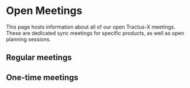
# Open Meetings

This page hosts information about all of our open Tractus-X meetings.
These are dedicated sync meetings for specific products, as well as open planning sessions.

## Regular meetings

<MeetingInfo title="EDC Weekly | Extended"
             schedule="Every Tuesday from 10:30 am to 11:00 am CET"
             description="Open house meeting to support with anything EDC related. You have questions about EDC, problems running/ configuring EDC in your environment or want to know what´s next in EDC and when to expect? This is the place to ask all these questions."
             contact="benjamin.bw.westphal@mercedes-benz.com"
             sessionLink="https://teams.microsoft.com/l/meetup-join/19%3ameeting_Y2JmZWMzNDktNmFkMC00ZThhLTg2N2QtNDRkYmUwNDcwNWRm%40thread.v2/0?context=%7b%22Tid%22%3a%229652d7c2-1ccf-4940-8151-4a92bd474ed0%22%2c%22Oid%22%3a%22a92c6916-f523-4c1d-9ab7-61b5e6eef3be%22%7d"
             meetingLink="/meetings/edc-weekly-extended.ics"
/>

<MeetingInfo title="Office Hour"
             schedule="Every Friday effective 16. Feb 2024 until 31. Dec 2024 from 01:05 pm to 02:00 pm CET"
             description="Open hour meeting for all interests. The goal of the meeting is to inform and share information about different topics."
             contact="stephan.bauer@catena-x.net"
             sessionLink="https://teams.microsoft.com/l/meetup-join/19%3ameeting_MDFiNDJjMmQtNjFkYi00ODdjLTk2NDgtZGMwNTRmYzg3NzM0%40thread.v2/0?context=%7b%22Tid%22%3a%221ad22c6d-2f08-4f05-a0ba-e17f6ce88380%22%2c%22Oid%22%3a%22a8b7a5ee-66ff-4695-afa2-08f893d8aaf6%22%7d"
             meetingLink="/meetings/office-hour.ics"
/>

<MeetingInfo title="NewJoiner - Office Hour"
             schedule="Every second Friday of the month effective 8. Mar 2024 until 31. Dec 2024 from 02:05 pm to 03:00 pm CET"
             description="Open hour meeting for all new joiner. The goal of the meeting is to provide an easy entry on all topics. The meeting will only take place if specific questions have been submitted. Please reach out in the first place to Stephan Bauer"
             contact="stephan.bauer@catena-x.net"
             sessionLink="https://teams.microsoft.com/l/meetup-join/19%3ameeting_ZjAzYzVjZGEtZjEwNC00NDI5LWEwODEtN2RhNmI0NDEzNTI2%40thread.v2/0?context=%7b%22Tid%22%3a%221ad22c6d-2f08-4f05-a0ba-e17f6ce88380%22%2c%22Oid%22%3a%22a8b7a5ee-66ff-4695-afa2-08f893d8aaf6%22%7d"
             meetingLink="/meetings/newjoiner-office-hour.ics"
/>

<MeetingInfo title="Committer Meeting"
             schedule="Every 2 weeks on Friday effective 16. Feb 2024 until 31. Dec 2024 from 02:05 pm to 03:00 pm CET"
             description="Open hour meeting for Eclipse Tractus-X committers. The goal of the meeting is to discuss and share specific committer tasks/responsibilities."
             contact="stephan.bauer@catena-x.net"
             sessionLink="https://teams.microsoft.com/l/meetup-join/19%3ameeting_ZjlmNTc5MjMtN2Y2YS00YjliLTg3NTItNWE1MmMzMWUzNmYw%40thread.v2/0?context=%7b%22Tid%22%3a%221ad22c6d-2f08-4f05-a0ba-e17f6ce88380%22%2c%22Oid%22%3a%22a8b7a5ee-66ff-4695-afa2-08f893d8aaf6%22%7d"
             meetingLink="/meetings/committer-office-hour.ics"
/>

<MeetingInfo title="Security - Office Hour"
             schedule="Every 2 weeks on Thursday effective 15. Feb 2024 until 31. Dec 2024 from 08:35 am to 09:30 am CET"
             description="Open hour meeting, hosted by the [sig-security](https://github.com/eclipse-tractusx/sig-security?tab=readme-ov-file#readme) team. The goal of the meeting is to follow-up on security incidents, request review and assignments, and progress through security tools and procedures."
             contact="rohan.krishnamurthy@zf.com"
             sessionLink="https://teams.microsoft.com/l/meetup-join/19%3ameeting_MzYzMzVhODMtYWQyOC00NWVlLWEyMjMtNjVlZmY2NTlkNTdk%40thread.v2/0?context=%7b%22Tid%22%3a%221ad22c6d-2f08-4f05-a0ba-e17f6ce88380%22%2c%22Oid%22%3a%22a8b7a5ee-66ff-4695-afa2-08f893d8aaf6%22%7d"
             meetingLink="/meetings/security-office-hour.ics"
/>

<MeetingInfo title="[TRACE-X] Trace-X Open Meeting"
             schedule="Every Thursday effective 8. Feb 2024 until 20. Jun 2024 from 02:05 pm to 02:45 pm CET"
             description="Coordination of feature development & concepts. For further information, please contact Martin Kanal or have a look into the downloadable ics file."
             contact="martin.kanal@doubleslash.de"
             sessionLink="https://teams.microsoft.com/l/meetup-join/19%3ameeting_MTEyNTAyNTYtY2VkOC00ZDdjLTk0NTItNWViYTJmNmJmOTlh%40thread.v2/0?context=%7b%22Tid%22%3a%2226f86412-f875-4281-b566-fe6fe385e17c%22%2c%22Oid%22%3a%22db3ba521-7335-4e4f-b672-fc9f7c3f5536%22%7d"
             meetingLink="/meetings/coordination-feature-development-trace-x.ics"
/>

<MeetingInfo title="Tractus-X community call"
             schedule="Every Friday 1pm CET"
             description="Formerly known as the 'Office Hour', hosted by the System Team of the Catena-X Consortium, the Tractus-X is the open
replacement meeting for everyone interested in general and overarching topics regarding Eclipse Tractus-X"
             contact="devsecops@catena-x.net"
/>

## One-time meetings

<MeetingInfo title="[C-X] Alignment & Open Planning Trace-X (Follow-up)"
             schedule="Monday, 22. January 2024 from 03:30 pm to 04:00 pm CET"
             description="Open Planning (follow up for Trace-X features), planned for release 24.05"
             contact="martin.kanal@doubleslash.de"
             sessionLink="https://teams.microsoft.com/l/meetup-join/19%3ameeting_NTA2NTRhNjAtYzMyYi00OTBkLWIxYTUtM2FhNjgzOGU2ZjBk%40thread.v2/0?context=%7b%22Tid%22%3a%2226f86412-f875-4281-b566-fe6fe385e17c%22%2c%22Oid%22%3a%22db3ba521-7335-4e4f-b672-fc9f7c3f5536%22%7d"
             meetingLink="/meetings/alignment-and-planning-trace-x.ics"
/>

<MeetingInfo title="Tractus-X Open Planning R24.05"
             schedule="Wednesday, 17. January 2024, 9.30 pm until 16.30 pm CET"
             description="Open Planning, hosted by the Network Service Committee of the Catena-X association. The goal for this meeting is the planning of the features for the next Tractus-X release"
             contact="stephan.bauer@catena-x.net"
/>


